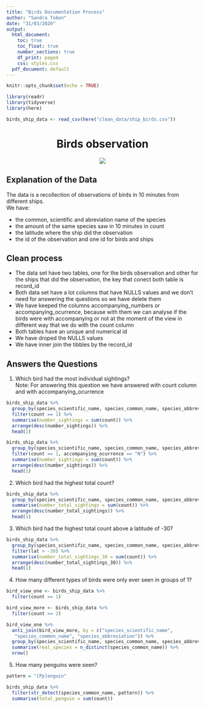 ```yaml
---
title: "Birds Documentation Process"
author: "Sandra Tobon"
date: "31/03/2020"
output:
  html_document:
    toc: true
    toc_float: true
    number_sections: true
    df_print: paged
    css: styles.css
  pdf_document: default
---
```


```r
knitr::opts_chunk$set(echo = TRUE)
```

```r
library(readr)
library(tidyverse)
library(here)
```


```r
birds_ship_data <- read_csv(here("clean_data/ship_birds.csv"))
```

<center>
# Birds observation 

![](https://733835.smushcdn.com/1269052/wp-content/uploads/elementor/thumbs/27098_b22ede6f3c330d60ee5d52027c78c67c-okpqht1vcpix805l6j7i420kurg3aldstnensnppme.jpg?lossy=1&strip=0&webp=1)
</center>  

## Explanation of the Data  

The data is a recollection of observations of birds in 10 minutes from different ships.   
We have:  

 * the common, scientific and abreviation name of the species
 * the amount of the same species saw in 10 minutes in count
 * the latitude where the ship did the observation
 * the id of the observation and one id for birds and ships
 
## Clean process  

  * The data set have two tables, one for the birds observation and other for the ships that did the observation, the key that conect both table is record_id  
  * Both data set have a lot columns that have NULLS values and we don't need for answering the questions so we have delete them  
  * We have keeped the columns accompanying_numbers or accompanying_ocurrence, because with them we can analyse if the birds were with accompanying or not at the moment of the view in different way that we do with the count column  
  * Both tables have an unique and numerical id
  * We have droped the NULLS values
  * We have inner join the tibbles by the record_id  
  
## Answers the Questions  

  1. Which bird had the most individual sightings?  
  Note: For answering this question we have answered  with count column and with accompanying_ocurrence
```r
birds_ship_data %>%
  group_by(species_scientific_name, species_common_name, species_abbreviation) %>%
  filter(count == 1) %>%
  summarise(number_sightings = sum(count)) %>%
  arrange(desc(number_sightings)) %>%
  head(1)

birds_ship_data %>%
  group_by(species_scientific_name, species_common_name, species_abbreviation) %>%
  filter(count == 1, accompanying_ocurrence == "N") %>%
  summarise(number_sightings = sum(count)) %>%
  arrange(desc(number_sightings)) %>%
  head(1)
```
  
  2. Which bird had the highest total count?
  
```r
birds_ship_data %>%
  group_by(species_scientific_name, species_common_name, species_abbreviation) %>%
  summarise(number_total_sightings = sum(count)) %>%
  arrange(desc(number_total_sightings)) %>%
  head(1)
```
  
  3. Which bird had the highest total count above a latitude of -30?
  
```r
birds_ship_data %>%
  group_by(species_scientific_name, species_common_name, species_abbreviation) %>%
  filter(lat > -30) %>% 
  summarise(number_total_sightings_30 = sum(count)) %>%
  arrange(desc(number_total_sightings_30)) %>%
  head(1)
```
  
  4. How many different types of birds were only ever seen in groups of 1?
  
```r
bird_view_one <- birds_ship_data %>%
  filter(count == 1)

bird_view_more <- birds_ship_data %>%
  filter(count >= 2)

bird_view_one %>%
  anti_join(bird_view_more, by = c("species_scientific_name",
   "species_common_name", "species_abbreviation")) %>%
  group_by(species_scientific_name, species_common_name, species_abbreviation) %>%
  summarise(real_species = n_distinct(species_common_name)) %>% 
  nrow()
```

  5. How many penguins were seen?  
  
```r
pattern = "[Pp]enguin"

birds_ship_data %>%
  filter(str_detect(species_common_name, pattern)) %>%
  summarise(total_penguin = sum(count))
```
  
  
  